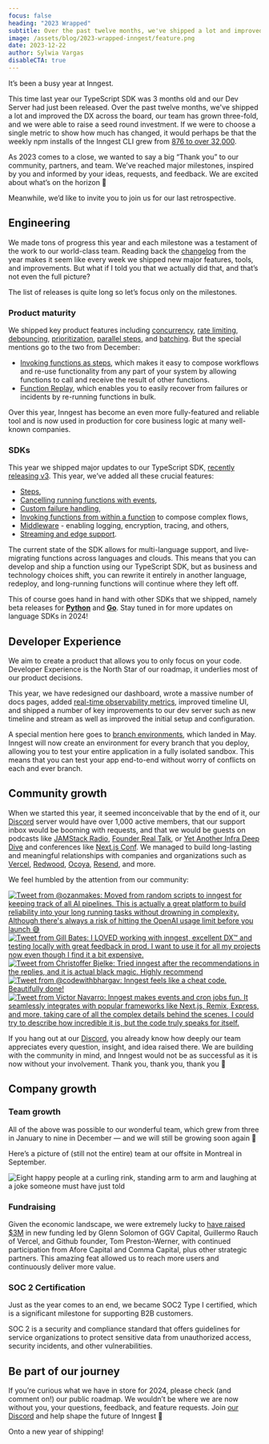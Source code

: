 ```yaml
---
focus: false
heading: "2023 Wrapped"
subtitle: Over the past twelve months, we've shipped a lot and improved the DX across the board, our team has grown three-fold, and we were able to raise a seed round.
image: /assets/blog/2023-wrapped-inngest/feature.png
date: 2023-12-22
author: Sylwia Vargas
disableCTA: true
---
```


It’s been a busy year at Inngest.

This time last year our TypeScript SDK was 3 months old and our Dev Server had just been released. Over the past twelve months, we've shipped a lot and improved the DX across the board, our team has grown three-fold, and we were able to raise a seed round investment. If we were to choose a single metric to show how much has changed, it would perhaps be that the weekly npm installs of the Inngest CLI grew from [876 to over 32,000](https://npmtrends.com/inngest-vs-inngest-cli).

As 2023 comes to a close, we wanted to say a big “Thank you” to our community, partners, and team. We’ve reached major milestones, inspired by you and informed by your ideas, requests, and feedback. We are excited about what’s on the horizon 💜

Meanwhile, we’d like to invite you to join us for our last retrospective.

## Engineering

We made tons of progress this year and each milestone was a testament of the work to our world-class team. Reading back the [changelog](https://roadmap.inngest.com/changelog) from the year makes it seem like every week we shipped new major features, tools, and improvements. But what if I told you that we actually did that, and that’s not even the full picture?

The list of releases is quite long so let’s focus only on the milestones.

### Product maturity

We shipped key product features including [concurrency](https://www.inngest.com/docs/functions/concurrency), [rate limiting](https://www.inngest.com/docs/reference/functions/rate-limit), [debouncing](https://www.inngest.com/docs/reference/functions/debounce), [prioritization](https://www.inngest.com/docs/reference/functions/run-priority), [parallel steps](https://www.inngest.com/docs/guides/step-parallelism), and [batching](https://www.inngest.com/docs/guides/batching). But the special mentions go to the two from December:

- [Invoking functions as steps](https://www.inngest.com/docs/guides/invoking-functions-directly?ref=changelog), which makes it easy to compose workflows and re-use functionality from any part of your system by allowing functions to call and receive the result of other functions.
- [Function Replay](https://www.inngest.com/docs/platform/replay), which enables you to easily recover from failures or incidents by re-running functions in bulk.

Over this year, Inngest has become an even more fully-featured and reliable tool and is now used in production for core business logic at many well-known companies.

### SDKs

This year we shipped major updates to our TypeScript SDK, [recently releasing v3](https://www.inngest.com/blog/releasing-ts-sdk-3). This year, we’ve added all these crucial features:

- [Steps](https://www.inngest.com/docs/reference/functions/step-run),
- [Cancelling running functions with events](https://www.inngest.com/docs/functions/cancellation),
- [Custom failure handling](https://www.inngest.com/docs/reference/functions/handling-failures),
- [Invoking functions from within a function](https://www.inngest.com/docs/reference/functions/step-invoke) to compose complex flows,
- [Middleware](https://www.inngest.com/docs/reference/middleware/create) - enabling logging, encryption, tracing, and others,
- [Streaming and edge support](https://www.inngest.com/docs/streaming).

The current state of the SDK allows for multi-language support, and live-migrating functions across languages and clouds. This means that you can develop and ship a function using our TypeScript SDK, but as business and technology choices shift, you can rewrite it entirely in another language, redeploy, and long-running functions will continue where they left off.

This of course goes hand in hand with other SDKs that we shipped, namely beta releases for **[Python](https://www.inngest.com/docs/reference/python)** and **[Go](https://pkg.go.dev/github.com/inngest/inngestgo)**. Stay tuned in for more updates on language SDKs in 2024!

## Developer Experience

We aim to create a product that allows you to only focus on your code. Developer Experience is the North Star of our roadmap, it underlies most of our product decisions.

This year, we have redesigned our dashboard, wrote a massive number of docs pages, added [real-time observability metrics](https://www.inngest.com/blog/2023-10-27-fn-metrics-release), improved timeline UI, and shipped a number of key improvements to our dev server such as new timeline and stream as well as improved the initial setup and configuration.

A special mention here goes to [branch environments](https://www.inngest.com/blog/branch-environments), which landed in May. Inngest will now create an environment for every branch that you deploy, allowing you to test your entire application in a fully isolated sandbox. This means that you can test your app end-to-end without worry of conflicts on each and ever branch.

## Community growth

When we started this year, it seemed inconceivable that by the end of it, our [Discord](https://www.inngest.com/discord) server would have over 1,000 active members, that our support inbox would be booming with requests, and that we would be guests on podcasts like [JAMStack Radio](https://www.heavybit.com/library/podcasts/jamstack-radio/ep-121-reliable-serverless-functions-with-tony-holdstock-brown-of-inngest), [Founder Real Talk](https://muckrack.com/podcast/founder-real-talk/episodes/8413820-tony-holdstock-brown-dan-farrelly-inngest-/), or [Yet Another Infra Deep Dive](https://podcasts.apple.com/si/podcast/transactions-dont-belong-to-databases-anymore-lets/id1689151910?i=1000622945394) and conferences like [Next.js Conf](https://www.youtube.com/watch?v=EoFI_Bmzb4g). We managed to build long-lasting and meaningful relationships with companies and organizations such as [Vercel](https://www.inngest.com/blog/vercel-integration), [Redwood](https://www.youtube.com/watch?v=Cp4jI9WcvZk&t=1455s), [Ocoya](https://www.inngest.com/customers/ocoya), [Resend](https://www.inngest.com/customers/resend), and more.

We feel humbled by the attention from our community:

<div style={{display: "grid", gridTemplateColumns: "repeat(8, minmax(0, 1fr))", gridTemplateRows: "repeat(3, 1fr)"}}
className="gap-4">
    <div style={{gridArea: "1 / 1 / 2 / 5"}}>
        <a href="https://twitter.com/ozanmakes/status/1703413390243205487?s=46&t=d3DJo7FpMz4U-1o_kswaKQ" target="_blank" rel="noopener noreferrer">
            <img src="/assets/blog/2023-wrapped-inngest/tweet-ozanmakes.png" alt="Tweet from @ozanmakes: Moved from random scripts to inngest for keeping track of all AI pipelines. This is actually a great platform to build reliability into your long running tasks without drowning in complexity. Although there's always a risk of hitting the OpenAI usage limit before you launch 😅"/>
        </a>
    </div>
    <div style={{gridArea: "1 / 5 / 2 / 9"}}>
        <a href="https://twitter.com/eclectic_dev/status/1717128211698504131" target="_blank" rel="noopener noreferrer">
            <img src="/assets/blog/2023-wrapped-inngest/tweet-eclectic_dev.png" alt="Tweet from Gill Bates: I LOVED working with inngest, excellent DX™ and testing locally with great feedback in prod. I want to use it for all my projects now even though I find it a bit expensive."/>
        </a>
    </div>
    <div style={{gridArea: "2 / 2 / 3 / 8"}}>
        <a href="https://twitter.com/chribjel/status/1732600457812471960?s=46&t=d3DJo7FpMz4U-1o_kswaKQ" target="_blank" rel="noopener noreferrer">
            <img src="/assets/blog/2023-wrapped-inngest/tweet-chribjel.png" alt="Tweet from Christoffer Bjelke: Tried inngest after the recommendations in the replies, and it is actual black magic. Highly recommend"/>
        </a>
    </div>
    <div style={{gridArea: "3 / 1 / 4 / 5"}}>
        <a href="https://twitter.com/codewithbhargav/status/1688079437911511042?s=46&t=uRyCCtjktRI5TQXbSKdTLw" target="_blank" rel="noopener noreferrer">
            <img src="/assets/blog/2023-wrapped-inngest/tweet-codewithbhargav.png" alt="Tweet from @codewithbhargav: Inngest feels like a cheat code. Beautifully done!"/>
        </a>
    </div>
    <div style={{gridArea: "3 / 5 / 4 / 9"}}>
        <a href="https://twitter.com/vimtor_/status/1704752359396769837" target="_blank" rel="noopener noreferrer">
            <img src="/assets/blog/2023-wrapped-inngest/tweet-vimtor.png" alt="Tweet from Victor Navarro: Inngest makes events and cron jobs fun. It seamlessly integrates with popular frameworks like Next.js, Remix, Express, and more, taking care of all the complex details behind the scenes. I could try to describe how incredible it is, but the code truly speaks for itself."/>
        </a>
    </div>
</div>

If you hang out at our [Discord](https://www.inngest.com/discord), you already know how deeply our team appreciates every question, insight, and idea raised there. We are building with the community in mind, and Inngest would not be as successful as it is now without your involvement. Thank you, thank you, thank you 💜

## Company growth

### Team growth

All of the above was possible to our wonderful team, which grew from three in January to nine in December — and we will still be growing soon again 👀

Here’s a picture of (still not the entire) team at our offsite in Montreal in September.

![Eight happy people at a curling rink, standing arm to arm and laughing at a joke someone must have just told](/assets/blog/2023-wrapped-inngest/team.jpg)

### Fundraising

Given the economic landscape, we were extremely lucky to [have raised $3M](https://www.inngest.com/blog/announcing-inngest-seed-financing) in new funding led by Glenn Solomon of GGV Capital, Guillermo Rauch of Vercel, and Github founder, Tom Preston-Werner, with continued participation from Afore Capital and Comma Capital, plus other strategic partners. This amazing feat allowed us to reach more users and continuously deliver more value.

### SOC 2 Certification

Just as the year comes to an end, we became SOC2 Type I certified, which is a significant milestone for supporting B2B customers.

SOC 2 is a security and compliance standard that offers guidelines for service organizations to protect sensitive data from unauthorized access, security incidents, and other vulnerabilities.

## Be part of our journey

If you’re curious what we have in store for 2024, please check (and comment on!) our public roadmap. We wouldn’t be where we are now without you, your questions, feedback, and feature requests. Join [our Discord](https://discord.gg/mPfcyDEdpx) and help shape the future of Inngest 💜

Onto a new year of shipping!